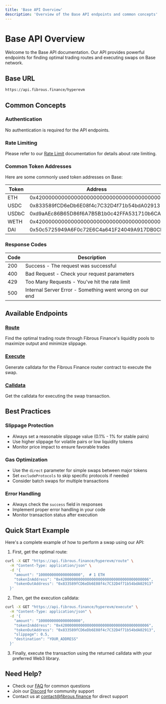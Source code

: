 ```yaml
---
title: 'Base API Overview'
description: 'Overview of the Base API endpoints and common concepts'
---
```


# Base API Overview

Welcome to the Base API documentation. Our API provides powerful endpoints for finding optimal trading routes and executing swaps on Base network.

## Base URL

```bash
https://api.fibrous.finance/hyperevm
```

## Common Concepts

### Authentication
No authentication is required for the API endpoints.

### Rate Limiting
Please refer to our [Rate Limit](/api-reference/rate-limit) documentation for details about rate limiting.

### Common Token Addresses

Here are some commonly used token addresses on Base:

| Token | Address | Decimals |
|-------|---------|----------|
| ETH | 0x4200000000000000000000000000000000000006 | 18 |
| USDC | 0x833589fCD6eDb6E08f4c7C32D4f71b54bdA02913 | 6 |
| USDbC | 0xd9aAEc86B65D86f6A7B5B1b0c42FFA531710b6CA | 6 |
| WETH | 0x4200000000000000000000000000000000000006 | 18 |
| DAI | 0x50c5725949A6F0c72E6C4a641F24049A917DB0Cb | 18 |

### Response Codes

| Code | Description |
|------|-------------|
| 200  | Success - The request was successful |
| 400  | Bad Request - Check your request parameters |
| 429  | Too Many Requests - You've hit the rate limit |
| 500  | Internal Server Error - Something went wrong on our end |

## Available Endpoints

### [Route](/api-reference/base/endpoint/route)
Find the optimal trading route through Fibrous Finance's liquidity pools to maximize output and minimize slippage.

### [Execute](/api-reference/base/endpoint/execute)
Generate calldata for the Fibrous Finance router contract to execute the swap.

### [Calldata](/api-reference/base/endpoint/calldata)
Get the calldata for executing the swap transaction.

## Best Practices

### Slippage Protection
- Always set a reasonable slippage value (0.1% - 1% for stable pairs)
- Use higher slippage for volatile pairs or low liquidity tokens
- Monitor price impact to ensure favorable trades

### Gas Optimization
- Use the `direct` parameter for simple swaps between major tokens
- Set `excludeProtocols` to skip specific protocols if needed
- Consider batch swaps for multiple transactions

### Error Handling
- Always check the `success` field in responses
- Implement proper error handling in your code
- Monitor transaction status after execution

## Quick Start Example

Here's a complete example of how to perform a swap using our API:

1. First, get the optimal route:
```bash
curl -X GET "https://api.fibrous.finance/hyperevm/route" \
  -H "Content-Type: application/json" \
  -d '{
    "amount": "1000000000000000000",  # 1 ETH
    "tokenInAddress": "0x4200000000000000000000000000000000000006",
    "tokenOutAddress": "0x833589fCD6eDb6E08f4c7C32D4f71b54bdA02913"
  }'
```

2. Then, get the execution calldata:
```bash
curl -X GET "https://api.fibrous.finance/hyperevm/execute" \
  -H "Content-Type: application/json" \
  -d '{
    "amount": "1000000000000000000",
    "tokenInAddress": "0x4200000000000000000000000000000000000006",
    "tokenOutAddress": "0x833589fCD6eDb6E08f4c7C32D4f71b54bdA02913",
    "slippage": 0.5,
    "destination": "YOUR_ADDRESS"
  }'
```

3. Finally, execute the transaction using the returned calldata with your preferred Web3 library.

## Need Help?

- Check our [FAQ](/essentials/faq) for common questions
- Join our [Discord](https://discord.gg/fibrous) for community support
- Contact us at [contact@fibrous.finance](mailto:contact@fibrous.finance) for direct support 